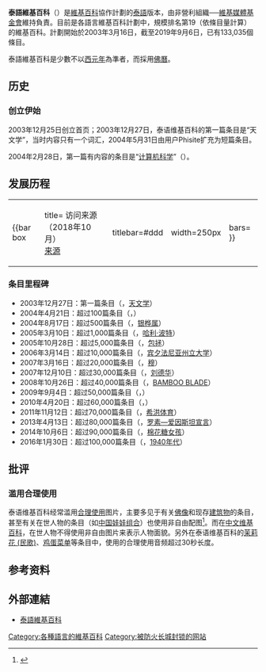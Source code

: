 {{Infobox website
| name = {{Wiki favicon}} 泰語維基百科
| screenshot = [[File:ThaiWikipediaMainpageScreenshot12thSeptember2012.png|280px]]
| collapsible = yes
| logo = [[File:Wikipedia-logo-v2-th.svg|135px]]<!-- <br> "''Wikipedia - the encyclopedia that belongs to us all.''"-->
| logocaption = 泰语维基百科标志，底部的文字使用[[泰国国家字体|泰国国家字体]]之一的“TH Sarabun PSK”。
| url = [//th.wikipedia.org/ th.wikipedia.org]
| commercial = 否
| location = [[美国|美国]][[佛罗里达州|佛罗里达州]][[迈阿密|迈阿密]]
| type = [[网络百科全书|网络百科全书]]
| language = [[泰語|泰語]]
| registration = 可选
| owner = [[維基媒體基金會|維基媒體基金會]]
| author = 
}}
'''泰語維基百科'''（{{lang-th|วิกิพีเดียภาษาไทย}}）是[[維基百科|維基百科]]協作計劃的[[泰語|泰語]]版本，由非營利組織──[[維基媒體基金會|維基媒體基金會]]維持負責。目前是各語言維基百科計劃中，規模排名第19（依條目量計算）的維基百科。計劃開始於2003年3月16日，截至2019年9月6日，已有133,035個條目。

泰語維基百科是少數不以[[公历|西元年]]為準者，而採用[[佛曆|佛曆]]。

== 历史 ==
=== 创立伊始 ===
2003年12月25日创立首页；2003年12月27日，泰语维基百科的第一篇条目是“天文学”，当时内容只有一个词汇，2004年5月31日由用户Phisite扩充为短篇条目。

2004年2月28日，第一篇有内容的条目是“[[计算机科学|计算机科学]]”（{{lang|th|วิทยาการคอมพิวเตอร์}}）。

== 发展历程 ==
{{clear}}
{| align="right"
|-
| {{bar box
|title= 访问来源（2018年10月）<br />[http://stats.wikimedia.org/wikimedia/squids/SquidReportPageViewsPerLanguageBreakdown.htm 来源]
|titlebar=#ddd
|width=250px
|bars=
{{bar percent|{{flagicon|Thailand}} 泰国|Black|94.6}}
{{bar percent|{{flagicon|US}} 美国|Blue|1.1}}
{{bar percent|{{flagicon|LAO}} 老挝|Red|0.8}}
{{bar percent|{{flagicon|CHN}} 中国|Red|0.7}}
{{bar percent|其他|Green|2.8}}
}}
|}

=== 条目里程碑 ===
*2003年12月27日：第一篇条目（{{lang|th|ดาราศาสตร์}}，[[天文学|天文学]]）
*2004年4月21日：超过100篇条目（{{lang|th|ห้องอนาคต}}，{{link-th|未来房间|ห้องอนาคต}}）
*2004年8月17日：超过500篇条目（{{lang|th|สนเกรวิลเลีย}}，[[银桦属|银桦属]]）
*2005年3月10日：超过1,000篇条目（{{lang|th|แฮร์รี่ พอตเตอร์}}，[[哈利·波特|哈利·波特]]）
*2005年10月28日：超过5,000篇条目（{{lang|th|เปาบุ้นจิ้น}}，[[包拯|包拯]]）
*2006年3月14日：超过10,000篇条目（{{lang|th|มหาวิทยาลัยเพนซิลเวเนียสเตต}}，[[宾夕法尼亚州立大学|宾夕法尼亚州立大学]]）
*2007年3月16日：超过20,000篇条目（{{lang|th|อาริเอส มู}}，[[聖鬥士星矢角色列表|穆]]）
*2007年12月10日：超过30,000篇条目（{{lang|th|หลิว เต๋อหัว}}，[[刘德华|刘德华]]）
*2008年10月26日：超过40,000篇条目（{{lang|th|ฤทธิ์ดาบไม้ไผ่}}，[[BAMBOO_BLADE|BAMBOO BLADE]]）
*2009年9月4日：超过50,000篇条目（{{lang|th|พระนันทะ}}，{{link-th|孙陀罗难陀|พระนันทะ}}）
*2010年4月20日：超过60,000篇条目（{{lang|th|สาธารณรัฐฟิลิปปินส์ในเอเชียนเกมส์ 2006}}，{{link-th|2006年亚洲运动会菲律宾|สาธารณรัฐฟิลิปปินส์ในเอเชียนเกมส์ 2006}}）
*2011年11月12日：超过70,000篇条目（{{lang|th|สปอร์ติงเดคีคอน}}，[[希洪体育|希洪体育]]）
*2013年4月13日：超过80,000篇条目（{{lang|th|คำประกาศเจตนารัสเซลล์–ไอน์สไตน์}}，[[罗素—爱因斯坦宣言|罗素—爱因斯坦宣言]]）
*2014年10月6日：超过90,000篇条目（{{lang|th|ออลอะเบาต์แดตเบส}}，[[棉花糖女孩|棉花糖女孩]]）
*2016年1月30日：超过100,000篇条目（{{lang|th|คริสต์ทศวรรษ 1940}}，[[1940年代|1940年代]]）

== 批评 ==
=== 滥用合理使用 ===
泰语维基百科经常滥用[[合理使用|合理使用]]图片，主要多见于有关[[佛像|佛像]]和现存[[建筑物|建筑物]]的条目，甚至有关在世人物的条目（如[[中国娃娃_(组合)|中国娃娃组合]]）也使用非自由配图<ref>{{link-th|严格执行非自由内容政策的讨论|คุยเรื่องวิกิพีเดีย:เงื่อนไขสำหรับเนื้อหาไม่เสรี}}</ref>。而在[[中文维基百科|中文维基百科]]，在世人物不得使用非自由图片来表示人物面貌。另外在泰语维基百科的[[茉莉花_(民歌)|茉莉花 (民歌)]]、[[鸡蛋菜单|鸡蛋菜单]]等条目中，使用的合理使用音频超过30秒长度。

== 参考资料 ==
{{reflist}}

== 外部連結 ==
* [https://th.wikipedia.org/wiki/%E0%B8%AB%E0%B8%99%E0%B9%89%E0%B8%B2%E0%B8%AB%E0%B8%A5%E0%B8%B1%E0%B8%81 泰語維基百科] {{Wayback|url=https://th.wikipedia.org/wiki/%E0%B8%AB%E0%B8%99%E0%B9%89%E0%B8%B2%E0%B8%AB%E0%B8%A5%E0%B8%B1%E0%B8%81 |date=20170525003334 }}

{{Wikipedia Editions}}

[[Category:各種語言的維基百科|Category:各種語言的維基百科]]
[[Category:被防火长城封锁的网站|Category:被防火长城封锁的网站]]